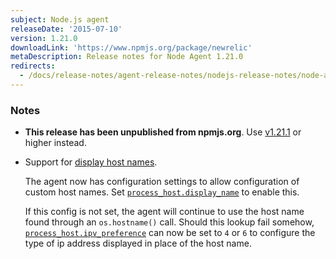 ```yaml
---
subject: Node.js agent
releaseDate: '2015-07-10'
version: 1.21.0
downloadLink: 'https://www.npmjs.org/package/newrelic'
metaDescription: Release notes for Node Agent 1.21.0
redirects:
  - /docs/release-notes/agent-release-notes/nodejs-release-notes/node-agent-1210
---
```


### Notes

* **This release has been unpublished from npmjs.org**. Use [v1.21.1](/docs/release-notes/agent-release-notes/nodejs-release-notes/node-agent-1211) or higher instead.
* Support for [display host names](/docs/apm/new-relic-apm/maintenance/add-rename-remove-hosts#display_name).

  The agent now has configuration settings to allow configuration of custom host names. Set [`process_host.display_name`](/docs/agents/nodejs-agent/installation-configuration/nodejs-agent-configuration#custom-hostnames-display) to enable this.

  If this config is not set, the agent will continue to use the host name found through an `os.hostname()` call. Should this lookup fail somehow, [`process_host.ipv_preference`](/docs/agents/nodejs-agent/installation-configuration/nodejs-agent-configuration#custom-hostnames-ipv) can now be set to `4` or `6` to configure the type of ip address displayed in place of the host name.
